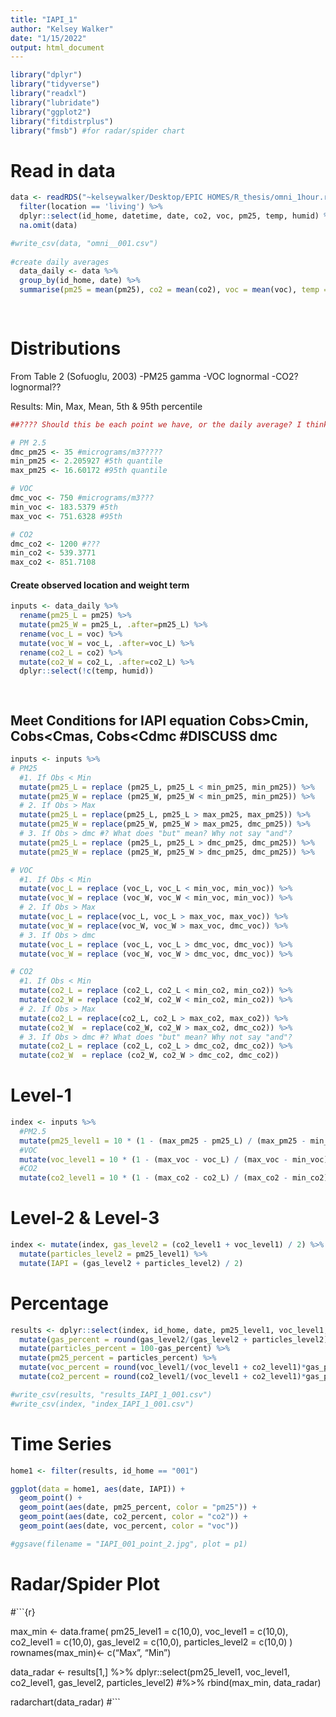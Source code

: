 ```yaml
---
title: "IAPI_1"
author: "Kelsey Walker"
date: "1/15/2022"
output: html_document
---
```


```r
library("dplyr")
library("tidyverse")
library("readxl")
library("lubridate")
library("ggplot2")
library("fitdistrplus")
library("fmsb") #for radar/spider chart
```

# Read in data
```r
data <- readRDS("~kelseywalker/Desktop/EPIC HOMES/R_thesis/omni_1hour.rds") %>% 
  filter(location == 'living') %>%
  dplyr::select(id_home, datetime, date, co2, voc, pm25, temp, humid) %>%
  na.omit(data)

#write_csv(data, "omni__001.csv")
 
#create daily averages
  data_daily <- data %>%
  group_by(id_home, date) %>%
  summarise(pm25 = mean(pm25), co2 = mean(co2), voc = mean(voc), temp = mean(temp), humid = mean(humid))
    
  
```

  
# Distributions
From Table 2 (Sofuoglu, 2003)
-PM25 gamma
-VOC lognormal
-CO2? lognormal??



Results:
Min, Max, Mean, 5th & 95th percentile
```r
##???? Should this be each point we have, or the daily average? I think it should be for daily average.

# PM 2.5
dmc_pm25 <- 35 #micrograms/m3????? 
min_pm25 <- 2.205927 #5th quantile
max_pm25 <- 16.60172 #95th quantile

# VOC
dmc_voc <- 750 #micrograms/m3???
min_voc <- 183.5379 #5th
max_voc <- 751.6328 #95th

# CO2
dmc_co2 <- 1200 #???
min_co2 <- 539.3771
max_co2 <- 851.7108

```

#### Create observed location and weight term
```r
inputs <- data_daily %>%
  rename(pm25_L = pm25) %>%
  mutate(pm25_W = pm25_L, .after=pm25_L) %>%
  rename(voc_L = voc) %>%
  mutate(voc_W = voc_L, .after=voc_L) %>%
  rename(co2_L = co2) %>%
  mutate(co2_W = co2_L, .after=co2_L) %>%
  dplyr::select(!c(temp, humid))

  
```

## Meet Conditions for IAPI equation Cobs>Cmin, Cobs<Cmas, Cobs<Cdmc #DISCUSS dmc
```r
inputs <- inputs %>%
# PM25
  #1. If Obs < Min
  mutate(pm25_L = replace (pm25_L, pm25_L < min_pm25, min_pm25)) %>%
  mutate(pm25_W = replace (pm25_W, pm25_W < min_pm25, min_pm25)) %>%
  # 2. If Obs > Max
  mutate(pm25_L = replace(pm25_L, pm25_L > max_pm25, max_pm25)) %>%
  mutate(pm25_W = replace(pm25_W, pm25_W > max_pm25, dmc_pm25)) %>%
  # 3. If Obs > dmc #? What does "but" mean? Why not say "and"?
  mutate(pm25_L = replace (pm25_L, pm25_L > dmc_pm25, dmc_pm25)) %>%
  mutate(pm25_W = replace (pm25_W, pm25_W > dmc_pm25, dmc_pm25)) %>%

# VOC
  #1. If Obs < Min
  mutate(voc_L = replace (voc_L, voc_L < min_voc, min_voc)) %>%
  mutate(voc_W = replace (voc_W, voc_W < min_voc, min_voc)) %>%
  # 2. If Obs > Max
  mutate(voc_L = replace(voc_L, voc_L > max_voc, max_voc)) %>%
  mutate(voc_W = replace(voc_W, voc_W > max_voc, dmc_voc)) %>%
  # 3. If Obs > dmc 
  mutate(voc_L = replace (voc_L, voc_L > dmc_voc, dmc_voc)) %>%
  mutate(voc_W = replace (voc_W, voc_W > dmc_voc, dmc_voc)) %>%

# CO2
  #1. If Obs < Min
  mutate(co2_L = replace (co2_L, co2_L < min_co2, min_co2)) %>%
  mutate(co2_W = replace (co2_W, co2_W < min_co2, min_co2)) %>%
  # 2. If Obs > Max
  mutate(co2_L = replace(co2_L, co2_L > max_co2, max_co2)) %>%
  mutate(co2_W  = replace(co2_W, co2_W > max_co2, dmc_co2)) %>%
  # 3. If Obs > dmc #? What does "but" mean? Why not say "and"?
  mutate(co2_L = replace (co2_L, co2_L > dmc_co2, dmc_co2)) %>%
  mutate(co2_W  = replace (co2_W, co2_W > dmc_co2, dmc_co2))

```



# Level-1
```r
index <- inputs %>%
  #PM2.5
  mutate(pm25_level1 = 10 * (1 - (max_pm25 - pm25_L) / (max_pm25 - min_pm25) * (dmc_pm25 - pm25_W)/dmc_pm25)) %>%
  #VOC
  mutate(voc_level1 = 10 * (1 - (max_voc - voc_L) / (max_voc - min_voc) * (dmc_voc - voc_W)/dmc_voc)) %>%
  #CO2
  mutate(co2_level1 = 10 * (1 - (max_co2 - co2_L) / (max_co2 - min_co2) * (dmc_co2 - co2_W)/dmc_co2))
```

# Level-2 & Level-3
```r
index <- mutate(index, gas_level2 = (co2_level1 + voc_level1) / 2) %>%
  mutate(particles_level2 = pm25_level1) %>%
  mutate(IAPI = (gas_level2 + particles_level2) / 2)
```

# Percentage
```r
results <- dplyr::select(index, id_home, date, pm25_level1, voc_level1, co2_level1, gas_level2, particles_level2, IAPI) %>%
  mutate(gas_percent = round(gas_level2/(gas_level2 + particles_level2) *100)) %>%
  mutate(particles_percent = 100-gas_percent) %>%
  mutate(pm25_percent = particles_percent) %>%
  mutate(voc_percent = round(voc_level1/(voc_level1 + co2_level1)*gas_percent)) %>%
  mutate(co2_percent = round(co2_level1/(voc_level1 + co2_level1)*gas_percent))
```

```r
#write_csv(results, "results_IAPI_1_001.csv")
#write_csv(index, "index_IAPI_1_001.csv")

```


# Time Series
```r
home1 <- filter(results, id_home == "001")

ggplot(data = home1, aes(date, IAPI)) + 
  geom_point() +
  geom_point(aes(date, pm25_percent, color = "pm25")) + 
  geom_point(aes(date, co2_percent, color = "co2")) +
  geom_point(aes(date, voc_percent, color = "voc"))

#ggsave(filename = "IAPI_001_point_2.jpg", plot = p1)
```

# Radar/Spider Plot
#```{r}

max_min <- data.frame(
  pm25_level1 = c(10,0), voc_level1 = c(10,0), co2_level1 = c(10,0), gas_level2 = c(10,0), particles_level2 = c(10,0)
)
rownames(max_min)<- c("Max", "Min")

data_radar <- results[1,] %>%
  dplyr::select(pm25_level1, voc_level1, co2_level1, gas_level2, particles_level2) #%>%
  rbind(max_min, data_radar)


radarchart(data_radar)
#```

